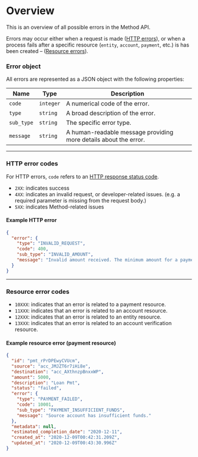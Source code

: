 # Overview

This is an overview of all possible errors in the Method API.

Errors may occur either when a request is made ([HTTP errors](/api/errors/http)), or when a process fails after a specific resource
(`entity`, `account`, `payment`, etc.) is has been created – ([Resource errors](/api/errors/resource)).

### Error object
All errors are represented as a JSON object with the following properties:

Name | Type | Description
---------|----------|---------
`code` | `integer` | A numerical code of the error.
`type` | `string` | A broad description of the error.
`sub_type` | `string` | The specific error type.
`message` | `string` | A human-readable message providing more details about the error.

---

### HTTP error codes
For HTTP errors, `code` refers to an [HTTP response status code](https://en.wikipedia.org/wiki/List_of_HTTP_status_codes).

* `2XX`: indicates success
* `4XX`: indicates an invalid request, or developer-related issues. (e.g. a required parameter is missing from the request body.)
* `5XX`: indicates Method-related issues

#### Example HTTP error
```json
{
  "error": {
    "type": "INVALID_REQUEST",
    "code": 400,
    "sub_type": "INVALID_AMOUNT",
    "message": "Invalid amount received. The minimum amount for a payment is 100 cents ($1.00)."
  }
}
```

---

### Resource error codes
* `10XXX`: indicates that an error is related to a payment resource.
* `11XXX`: indicates that an error is related to an account resource.
* `12XXX`: indicates that an error is related to an entity resource.
* `13XXX`: indicates that an error is related to an account verification resource.

#### Example resource error (payment resource)
```json
{
  "id": "pmt_rPrDPEwyCVUcm",
  "source": "acc_JMJZT6r7iHi8e",
  "destination": "acc_AXthnzpBnxxWP",
  "amount": 5000,
  "description": "Loan Pmt",
  "status": "failed",
  "error": {
    "type": "PAYMENT_FAILED",
    "code": 10001,
    "sub_type": "PAYMENT_INSUFFICIENT_FUNDS",
    "message": "Source account has insufficient funds."
  },
  "metadata": null,
  "estimated_completion_date": "2020-12-11",
  "created_at": "2020-12-09T00:42:31.209Z",
  "updated_at": "2020-12-09T00:43:30.996Z"
}
```
